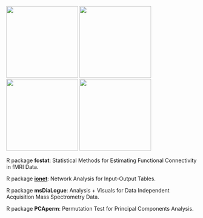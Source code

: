 







[![](/image/fcstat.png){height="5cm"}](https://shiying-xiao.com/fcstat)
[![](/image/ionet.png){height="5cm"}](https://shiying-xiao.com/ionet)
[![](/image/msDiaLogue.png){height="5cm"}](https://uconn-scs.github.io/msDiaLogue)
[![](/image/PCAperm.png){height="5cm"}](https://shiying-xiao.com/PCAperm)


R package **fcstat**: Statistical Methods for Estimating Functional Connectivity in fMRI Data.

R package [**ionet**](https://cran.r-project.org/package=ionet): Network Analysis for Input-Output Tables.

R package **msDiaLogue**: Analysis + Visuals for Data Independent Acquisition Mass Spectrometry Data.

R package **PCAperm**: Permutation Test for Principal Components Analysis.

